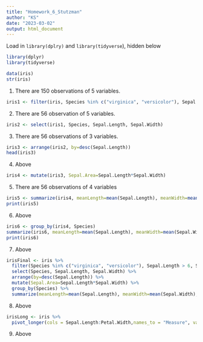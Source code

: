 ```yaml
---
title: "Homework_6_Stutzman"
author: "KS"
date: "2023-03-02"
output: html_document
---
```


Load in `library(dplry)` and `library(tidyverse`), hidden below

```r
library(dplyr)
library(tidyverse)
```

```r
data(iris)
str(iris)
```

1. There are 150 observations of 5 variables. 

```r
iris1 <- filter(iris, Species %in% c("virginica", "versicolor"), Sepal.Length > 6, Sepal.Width > 2.5 )
```

2. There are 56 observation of 5 variables.

```r
iris2 <- select(iris1, Species, Sepal.Length, Sepal.Width)
```

3. There are 56 observations of 3 variables.

```r
iris3 <- arrange(iris2, by=desc(Sepal.Length))
head(iris3)
```

4. Above

```r
iris4 <- mutate(iris3, Sepal.Area=Sepal.Length*Sepal.Width)
```

5. There are 56 observations of 4 variables

```r
iris5 <- summarize(iris4, meanLength=mean(Sepal.Length), meanWidth=mean(Sepal.Width), totalnumber=n())
print(iris5)
```

6. Above

```r
iris6 <- group_by(iris4, Species)
summarize(iris6, meanLength=mean(Sepal.Length), meanWidth=mean(Sepal.Width), totalnumber=n())
print(iris6)
```

7. Above 

```r
irisFinal <- iris %>% 
  filter(Species %in% c("virginica", "versicolor"), Sepal.Length > 6, Sepal.Width > 2.5 ) %>% 
  select(Species, Sepal.Length, Sepal.Width) %>% 
  arrange(by=desc(Sepal.Length)) %>% 
  mutate(Sepal.Area=Sepal.Length*Sepal.Width) %>% 
  group_by(Species) %>% 
  summarize(meanLength=mean(Sepal.Length), meanWidth=mean(Sepal.Width), totalnumber=n())
```

8. Above

```r
irisLong <- iris %>% 
  pivot_longer(cols = Sepal.Length:Petal.Width,names_to = "Measure", values_to = "Value")

```

9. Above




